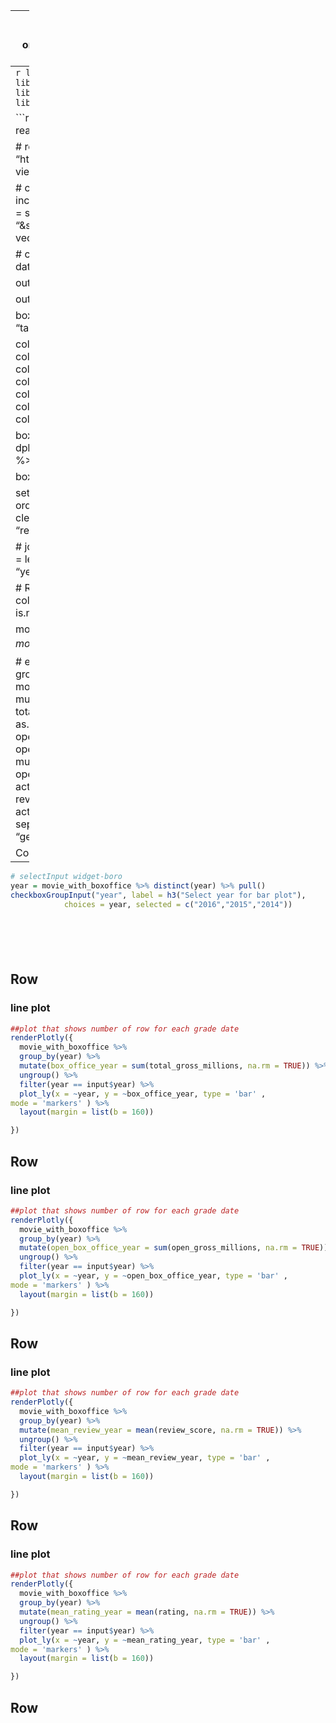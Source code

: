 
---
title: "Movie explore"
runtime: shiny
output: 
  flexdashboard::flex_dashboard:
    theme: cosmo
    orientation: columns
    vertical_layout: fill
    source_code: embed
---
```r
library(readr)
library(tidyverse)
library(janitor)
library(stringr)
library(forcats)
library(viridis)
library(plotly)
library(shiny)
library(flexdashboard)
library(httr)
library(rvest)
library(viridis)
```

```r
# read IMDB data from Kaggle
movie = read.csv("./data/IMDB-Movie-Data.csv")

# read boxoffice data from internet
url_base = "http://www.boxofficemojo.com/yearly/chart/?view=releasedate&view2=domestic&yr="

# create url strings for 2006 - 2016 boxoffice data; only include movies with top 100 total gross in each year. 
urls = str_c(url_base, 2006:2016, "&sort=gross&order=DESC&p=.htm")
output = vector("list", 11)

# create for loop to generate the 2006 - 2016 boxoffice dataframe
boxoffice = NULL
for (i in 1:11) {

output[[i]] = read_html(urls[[i]])

output[[i]] %>% 
html_nodes(css = "table")

box_office_year = (output[[i]] %>% html_nodes(css = "table"))[[7]] %>%
  html_table(fill = TRUE) 
  
colnames(box_office_year) = box_office_year[1,]
colnames(box_office_year)[2] = "movie_title"
colnames(box_office_year)[3] = "studio"
colnames(box_office_year)[4] = "total_gross"
colnames(box_office_year)[5] = "theaters"
colnames(box_office_year)[6] = "opening"
colnames(box_office_year)[7] = "theaters_opening"  

box_office_year = box_office_year %>% 
  dplyr::select(movie_title, studio, total_gross, opening) %>% 
  .[3:102,] %>%
  mutate(year = 2005 + i)
    
boxoffice = bind_rows(boxoffice, box_office_year)  
}

set.seed(1)
# renmae the movie_title in movie dataset in order to join two datasets
movie_rename= movie %>% 
  clean_names() %>% 
  rename("movie_title" = "title",
         "review_score" = "metascore")

# joining two datasets; tidy data set
movie_with_boxoffice = left_join(movie_rename, boxoffice, by=c("movie_title", "year")) %>% 
  rename("open_gross" = "opening")  

# Replace NA values in total_gross with the revenue column in movie dataset
total_gross_na = is.na(movie_with_boxoffice$total_gross)

movie_with_boxoffice$total_gross[total_gross_na] =  movie_with_boxoffice$revenue_millions[total_gross_na]*10^6

# eliminate $sign and "," of the total gross and open gross, remove rows with review scores is NA:
movie_with_boxoffice = movie_with_boxoffice %>% 
  mutate(total_gross = gsub("\\$", "", total_gross),
         total_gross = gsub(",", "", total_gross),
         total_gross = as.numeric(total_gross),
         open_gross = gsub("\\$", "", open_gross),
         open_gross = gsub(",", "", open_gross),
         open_gross = as.numeric(open_gross)) %>% 
  mutate(total_gross_millions = total_gross / 10^6,
         open_gross_millions = open_gross / 10^6,
         actors_sep = actors,
         genre_sep = genre) %>% 
  select(-total_gross, -revenue_millions, -open_gross) %>% 
  separate(., actors_sep, c("actor1","actor2", "actor3", "actor4"), sep=",") %>% 
  separate(genre_sep, into = c("genre1", "genre2", "genre3"), sep = ",")
```



Column {.sidebar}
-----------------------------------------------------------------------
 
```r

# selectInput widget-boro
year = movie_with_boxoffice %>% distinct(year) %>% pull()
checkboxGroupInput("year", label = h3("Select year for bar plot"),
            choices = year, selected = c("2016","2015","2014"))







```


Row
-----------------------------------------------------------------------

### line plot

```r
##plot that shows number of row for each grade date
renderPlotly({
  movie_with_boxoffice %>%
  group_by(year) %>% 
  mutate(box_office_year = sum(total_gross_millions, na.rm = TRUE)) %>% 
  ungroup() %>% 
  filter(year == input$year) %>% 
  plot_ly(x = ~year, y = ~box_office_year, type = 'bar' ,
mode = 'markers' ) %>% 
  layout(margin = list(b = 160))

})
```


Row
-----------------------------------------------------------------------

### line plot

```r
##plot that shows number of row for each grade date
renderPlotly({
  movie_with_boxoffice %>%
  group_by(year) %>% 
  mutate(open_box_office_year = sum(open_gross_millions, na.rm = TRUE)) %>% 
  ungroup() %>% 
  filter(year == input$year) %>% 
  plot_ly(x = ~year, y = ~open_box_office_year, type = 'bar' ,
mode = 'markers' ) %>% 
  layout(margin = list(b = 160))

})
```

Row
-----------------------------------------------------------------------

### line plot

```r
##plot that shows number of row for each grade date
renderPlotly({
  movie_with_boxoffice %>%
  group_by(year) %>% 
  mutate(mean_review_year = mean(review_score, na.rm = TRUE)) %>% 
  ungroup() %>% 
  filter(year == input$year) %>% 
  plot_ly(x = ~year, y = ~mean_review_year, type = 'bar' ,
mode = 'markers' ) %>% 
  layout(margin = list(b = 160))

})
```

Row
-----------------------------------------------------------------------

### line plot

```r
##plot that shows number of row for each grade date
renderPlotly({
  movie_with_boxoffice %>%
  group_by(year) %>% 
  mutate(mean_rating_year = mean(rating, na.rm = TRUE)) %>% 
  ungroup() %>% 
  filter(year == input$year) %>% 
  plot_ly(x = ~year, y = ~mean_rating_year, type = 'bar' ,
mode = 'markers' ) %>% 
  layout(margin = list(b = 160))

})

```

Row
-----------------------------------------------------------------------
